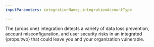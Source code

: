 ```yaml
---
inputParameters: integrationName;;integrationAccountType

---
```



<div class="special-class" markdown="1">

The {props.one} integration detects a variety of data loss prevention, account misconfiguration, and user security risks in an integrated {props.two} that could leave you and your organization vulnerable.

</div>
